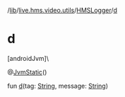 /[lib](/api-reference/android/v2/home/content)/[live.hms.video.utils](../index)/[HMSLogger](index)/[d](d)

# d

[androidJvm]\

@[JvmStatic](https://kotlinlang.org/api/latest/jvm/stdlib/kotlin.jvm/-jvm-static/index.html)()

fun [d](d)(tag: [String](https://kotlinlang.org/api/latest/jvm/stdlib/kotlin/-string/index.html), message: [String](https://kotlinlang.org/api/latest/jvm/stdlib/kotlin/-string/index.html))

